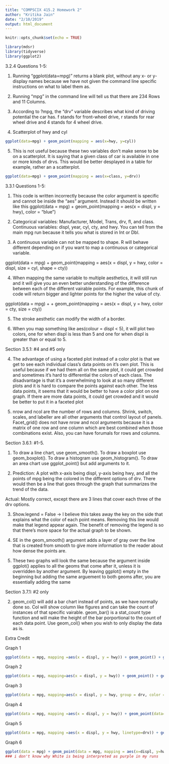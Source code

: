 ```yaml
---
title: "COMPSCIX 415.2 Homework 2"
author: "Kritika Jain"
date: "2/10/2019"
output: html_document
---
```


```r
knitr::opts_chunk$set(echo = TRUE)
```

```r
library(mdsr)
library(tidyverse)
library(ggplot2)
```


3.2.4 Questions 1-5:

1. Running "ggplot(data=mpg)" returns a blank plot, without any x- or y- display names because we have not given the command line specific instructions on what to label them as.

2. Running "mpg" in the command line will tell us that there are 234 Rows and 11 Columns.

3. According to ?mpg, the "drv" variable describes what kind of driving potential the car has. f stands for front-wheel drive, r stands for rear wheel drive and 4 stands for 4 wheel drive.

4. Scatterplot of hwy and cyl
```r
ggplot(data=mpg) + geom_point(mapping = aes(x=hwy, y=cyl))
```

5. This is not useful because these two variables don't make sense to be on a scatterplot. It is saying that a given class of car is available in one or more kinds of drvs. This would be better desplayed in a table for example, rather an a scatterplot.
```r
ggplot(data=mpg) + geom_point(mapping = aes(x=class, y=drv))
```


3.3.1 Questions 1-5:

1. This code is written incorrectly because the color argument is specific and cannot be inside the "aes" argument. Instead it should be written like this
ggplot(data = mpg) + 
  geom_point(mapping = aes(x = displ, y = hwy), color = "blue")
  
2. Categorical variables: Manufacturer, Model, Trans, drv, fl, and class. Continuous variables: displ, year, cyl, cty, and hwy. You can tell from the main mpg run because it tells you what is stored in Int or Dbl.

3. A continuous variable can not be mapped to shape. R will behave different depending on if you want to map a continuous or categorical variable. 

ggplot(data = mpg) + 
  geom_point(mapping = aes(x = displ, y = hwy, color = displ, size = cyl, shape = cty))

4. When mapping the same variable to multiple aesthetics, it will still run and it will give you an even better understanding of the difference between each of the different vairable points. For example, this chunk of code will return bigger and lighter points for the higher the value of cty.

ggplot(data = mpg) + 
+   geom_point(mapping = aes(x = displ, y = hwy, color = cty, size = cty))

5. The stroke aesthetic can modify the width of a border.

6. When you map something like aes(colour = displ < 5), it will plot two colors, one for when displ is less than 5 and one for when displ is greater than or equal to 5.


Section 3.5.1: #4 and #5 only

4. The advantage of using a faceted plot instead of a color plot is that we get to see each individual class's data points on it's own plot. This is useful because if we had them all on the same plot, it could get crowded and sometimes it's hard to differential the colors of each class. The disadvantage is that it's a overwhelming to look at so many different plots and it is hard to compare the points against each other. The less data points, it seems that it would be better to have a color plot on one graph. If there are more data points, it could get crowded and it would be better to put it in a faceted plot

5. nrow and ncol are the number of rows and columns. Shrink, switch, scales, and labeller are all other arguments that control layout of panels. Facet_grid() does not have nrow and ncol arguments because it is a matrix of one row and one column which are best combined when those combinations exist. Also, you can have forumals for rows and columns.


Section 3.6.1: #1-5.

1. To draw a line chart, use geom_smooth(). To draw a boxplot use geom_boxplot(). To draw a histogram use geom_histogram(). To draw an area chart use ggplot_point() but add arguments to it.

2. Prediction: A plot with x-axis being displ, y-axis being hwy, and all the points of mpg being the colored in the different options of drv. There would then be a line that goes through the graph that summarizes the trend of the data.

Actual: Mostly correct, except there are 3 lines that cover each three of the drv options.

3. Show.legend = False -> I believe this takes away the key on the side that explains what the color of each point means. Removing this line would make that legend appear again. The benefit of removing the legend is so that there's more space for the actual graph to be shown.

4. SE in the geom_smooth() argument adds a layer of gray over the line that is created from smooth to give more information to the reader about how dense the points are.

5. These two graphs will look the same because the argument inside ggplot() applies to all the geoms that come after it, unless it is overridden by another argument. By leaving ggplot() empty in the beginning but adding the same arguement to both geoms after, you are essentially adding the same 

Section 3.7.1: #2 only

2. geom_col() will add a bar chart instead of points, as we have normally done so. Col will show column like figures and can take the count of instances of that specific vairable. geom_bar() is a stat_count type function and will make the height of the bar porportional to the count of each data point. Use geom_col() when you wish to only display the data as is.




Extra Credit

Graph 1

```r
ggplot(data = mpg, mapping =aes(x = displ, y = hwy)) + geom_point() + geom_smooth(se = FALSE, show.legend = FALSE)
```

Graph 2

```r
ggplot(data = mpg, mapping=aes(x = displ, y = hwy)) + geom_point() + geom_smooth(data = mpg, mapping = aes(x=displ, y=hwy, group = drv), se = FALSE, show.legend = FALSE)
```

Graph 3

```r
ggplot(data = mpg, mapping=aes(x = displ, y = hwy, group = drv, color = drv), se = FALSE) + geom_point() + geom_smooth(se = FALSE)
```

Graph 4

```r
ggplot(data = mpg, mapping =aes(x = displ, y = hwy)) + geom_point(data=mpg, mapping = aes(x=displ, y=hwy, color=drv)) + geom_smooth(se = FALSE)
```

Graph 5

```r
ggplot(data = mpg, mapping =aes(x = displ, y = hwy, linetype=drv)) + geom_point(data=mpg, mapping = aes(x=displ, y=hwy, color=drv)) + geom_smooth(se = FALSE)
```

Graph 6

```r
ggplot(data = mpg) + geom_point(data = mpg, mapping = aes(x=displ, y=hwy, group=drv, color = "white" ,stroke = 5)) + geom_point(data = mpg, mapping = aes(x=displ, y=hwy, color = drv))
### i don't know why White is being interpreted as purple in my runs
```



